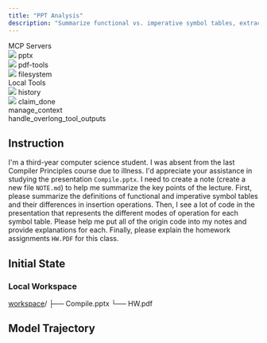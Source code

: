 ```yaml
---
title: "PPT Analysis"
description: "Summarize functional vs. imperative symbol tables, extract and annotate all related code from Compile.pptx, and explain the homework in HW.PDF."
---
```


<Card>
<div className="tools-container">
<div className="mcp-servers-container">
<div className="mcp-servers-title">
MCP Servers
</div>
<div className="mcp-servers-grid">
<div className="mcp-server-item">
<img src="/icons/pptx.png" style={{height: "20px", width: "20px", margin: 0, padding: 0, display: 'inline-block'}} />
<span className="mcp-server-name">pptx</span>
</div>
<div className="mcp-server-item">
<img src="/icons/pdf.png" style={{height: "20px", width: "20px", margin: 0, padding: 0, display: 'inline-block'}} />
<span className="mcp-server-name">pdf-tools</span>
</div>
<div className="mcp-server-item">
<img src="/icons/filesystem.png" style={{height: "20px", width: "20px", margin: 0, padding: 0, display: 'inline-block'}} />
<span className="mcp-server-name">filesystem</span>
</div>
</div>
</div>
<div className="local-tools-container">
<div className="mcp-servers-title">
Local Tools
</div>
<div className="local-tools-grid">
<div className="local-tool-item">
<img src="/icons/history.png" style={{height: "20px", width: "20px", margin: 0, padding: 0, display: 'inline-block'}} />
<span className="local-tool-name">history</span>
</div>
<div className="local-tool-item">
<img src="/icons/claim_done.png" style={{height: "20px", width: "20px", margin: 0, padding: 0, display: 'inline-block'}} />
<span className="local-tool-name">claim_done</span>
</div>
<div className="local-tool-item">
<Icon icon="bars-progress" size={20} color="#4286f6" />
<span className="local-tool-name">manage_context</span>
</div>
<div className="local-tool-item">
<Icon icon="filter-list" size={20} color="#4286f6" />
<span className="local-tool-name">handle_overlong_tool_outputs</span>
</div>
</div>
</div>
</div>
</Card>








## Instruction

I'm a third-year computer science student. I was absent from the last Compiler Principles course due to illness. I'd appreciate your assistance in studying the presentation `Compile.pptx`. I need to create a note (create a new file `NOTE.md`) to help me summarize the key points of the lecture. First, please summarize the definitions of functional and imperative symbol tables and their differences in insertion operations. Then, I see a lot of code in the presentation that represents the different modes of operation for each symbol table. Please help me put all of the origin code into my notes and provide explanations for each. Finally, please explain the homework assignments `HW.PDF` for this class.



## Initial State

### Local Workspace

<div className="file-tree">
<a href="https://github.com/hkust-nlp/mcpbench_dev/tree/release_v1/tasks/finalpool/ppt-analysis/initial_workspace">workspace</a>/
├── Compile.pptx
└── HW.pdf
</div>


## Model Trajectory
